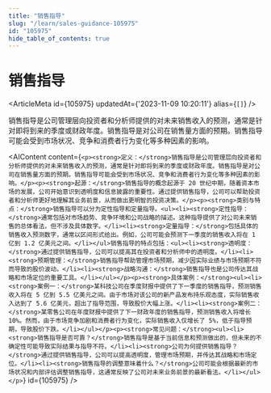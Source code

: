 ```yaml
---
title: "销售指导"
slug: "/learn/sales-guidance-105975"
id: "105975"
hide_table_of_contents: true
---
```



# 销售指导

<ArticleMeta id={105975} updatedAt={'2023-11-09 10:20:11'} alias={`[]`} />
<div className='border-solid border-b border-t-0 my-4 border-[var(--ifm-color-gray-300)]' />

销售指导是公司管理层向投资者和分析师提供的对未来销售收入的预测，通常是针对即将到来的季度或财政年度。销售指导是对公司在销售量方面的预期。销售指导可能会受到市场状况、竞争和消费者行为变化等多种因素的影响。

<AIContent content={`<p><strong>定义：</strong>销售指导是公司管理层向投资者和分析师提供的对未来销售收入的预测，通常是针对即将到来的季度或财政年度。销售指导是对公司在销售量方面的预期。销售指导可能会受到市场状况、竞争和消费者行为变化等多种因素的影响。</p><p><strong>起源：</strong>销售指导的概念起源于 20 世纪中期，随着资本市场的发展，公司开始意识到透明度和信息披露的重要性。通过提供销售指导，公司可以帮助投资者和分析师更好地理解其业务前景，从而做出更明智的投资决策。</p><p><strong>类别与特点：</strong>销售指导可以分为定性指导和定量指导。<ul><li><strong>定性指导：</strong>通常包括对市场趋势、竞争环境和公司战略的描述。这种指导提供了对公司未来销售的总体看法，但不涉及具体数字。</li><li><strong>定量指导：</strong>包括具体的销售收入预测数字，通常以区间形式给出。例如，公司可能会预测下一季度的销售收入将在 1 亿到 1.2 亿美元之间。</li></ul>销售指导的特点包括：<ul><li><strong>透明度：</strong>通过提供销售指导，公司可以提高其在投资者和分析师中的透明度。</li><li><strong>预期管理：</strong>销售指导帮助管理市场预期，减少因实际业绩与市场预期不符而导致的股价波动。</li><li><strong>战略沟通：</strong>销售指导也是公司传达其战略和市场定位的重要工具。</li></ul></p><p><strong>具体案例：</strong><ul><li><strong>案例一：</strong>某科技公司在季度财报中提供了下一季度的销售指导，预测销售收入将在 5 亿到 5.5 亿美元之间。由于市场对该公司的新产品发布持乐观态度，实际销售收入达到了 5.6 亿美元，超出了指导范围，导致股价大幅上涨。</li><li><strong>案例二：</strong>某零售公司在年度财报中提供了下一财政年度的销售指导，预测销售收入将增长 10%。然而，由于市场竞争加剧和消费者行为变化，实际销售收入仅增长了 5%，低于指导预期，导致股价下跌。</li></ul></p><p><strong>常见问题：</strong><ul><li><strong>销售指导是否可靠？</strong>销售指导是基于当前信息和预测做出的，但未来的不确定性可能导致实际结果与指导不符。</li><li><strong>公司为何提供销售指导？</strong>通过提供销售指导，公司可以提高透明度，管理市场预期，并传达其战略和市场定位。</li><li><strong>销售指导的调整意味着什么？</strong>公司可能会根据最新的市场状况和内部评估调整销售指导，这通常反映了公司对未来业务前景的最新看法。</li></ul></p>`} id={105975} />
